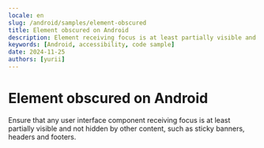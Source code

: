 ```yaml
---
locale: en
slug: /android/samples/element-obscured
title: Element obscured on Android
description: Element receiving focus is at least partially visible and not obscured by other content.
keywords: [Android, accessibility, code sample]
date: 2024-11-25
authors: [yurii]
---
```


# Element obscured on Android

Ensure that any user interface component receiving focus is at least partially visible and not hidden by other content, such as sticky banners, headers and footers.

<CodeSample id="element-obscured" platform="android" locale="en"/>

